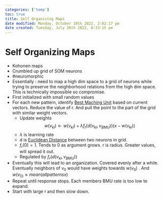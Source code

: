 ```yaml
---
categories: ['temp']
toc: true
title: Self Organizing Maps
date modified: Monday, October 10th 2022, 2:02:17 pm
date created: Tuesday, July 26th 2022, 8:33:15 pm
---
```


# Self Organizing Maps
- Kohonen maps
- Crumbled up grid of SOM neurons
- #neuromorphic
- Essentially : need to map a high dim space to a grid of neurons while trying to preserve the neighborhood relations from the high dim space. This is technically impossible so compromise.
- First initialized with small random values
- For each new pattern, identify [Best Maching Unit](Best%20Maching%20Unit.qmd) based on current vectors. Reduce the value of r. And pull the point to the part of the grid with similar weight vectors.
	- Update weights $$w(v_{kl}) \leftarrow w(v_{kl}) + \lambda f_r(d(v_{kl}, v_{BMU}))(x-w(v_{kl}))$$
	- $\lambda$ is learning rate
	- d is [Euclidean Distance](Euclidean%20Distance.qmd) between two neurons in grid.
	- $f_{r}(0)=1$. Tends to 0 as argument grows. r is radius. Greater values, will spread it out.
	- Regulated by $f_r(d(v_{kl}, v_{BMU}))$
- Eventually this will lead to an organization. Covered evenly after a while. Eventually neighbors of $v_0$ would have weights towards $w(v_0)$ . And $w(v_{0)} \approx mean(all patterns x)$
- Repeat until response stops. Each members BMU rate is too low to expand.
- Start with large r and then slow down.



